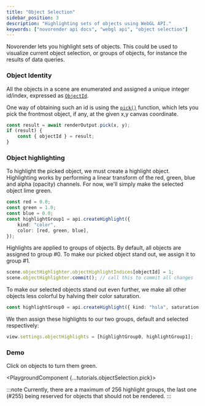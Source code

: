 ```yaml
---
title: "Object Selection"
sidebar_position: 3
description: "Highlighting sets of objects using WebGL API."
keywords: ["novorender api docs", "webgl api", "object selection"]
---
```



Novorender lets you highlight sets of objects.
This could be used to visualize current object selection, or groups of objects, for instance the results of data queries.

### Object Identity

All the objects in a scene are enumerated and assigned a unique integer id/index, expressed as <code>[ObjectId](/docs/webgl-api/interfaces/NovoRender.PickInfo#objectid)</code>.

One way of obtaining such an id is using the <code>[pick()](/docs/webgl-api/interfaces/NovoRender.View#pick)</code> function, which lets you pick the frontmost object, if any, at the given x,y canvas coordinate.

```typescript
const result = await renderOutput.pick(x, y);
if (result) {
    const { objectId } = result;
}
```

### Object highlighting

To highlight the picked object, we must create a highlight object.
Highlighting works by performing a linear transform of the red, green, blue and alpha (opacity) channels.
For now, we'll simply make the selected object lime green.

```typescript
const red = 0.0;
const green = 1.0;
const blue = 0.0;
const highlightGroup1 = api.createHighlight({
    kind: "color",
    color: [red, green, blue],
});
```

Highlights are applied to groups of objects.
By default, all objects are assigned to group #0.
To make our picked object stand out, we assign it to group #1.

```typescript
scene.objectHighlighter.objectHighlightIndices[objectId] = 1;
scene.objectHighlighter.commit(); // call this to commit all changes
```

To make our selected objects stand out even further, we make all other objects less colorful by halving their color saturation.

```typescript
const highlightGroup0 = api.createHighlight({ kind: "hsla", saturation: 0.5 });
```

We then assign these highlights to our two groups, default and selected respectively:

```typescript
view.settings.objectHighlights = [highlightGroup0, highlightGroup1];
```

### Demo

Click on objects to turn them green.

<PlaygroundComponent {...tutorials.objectSelection.pick}></PlaygroundComponent>
<br />

:::note
Currently, there are a maximum of 256 highlight groups, the last one (#255) being reserved for objects that should not be rendered.
:::
